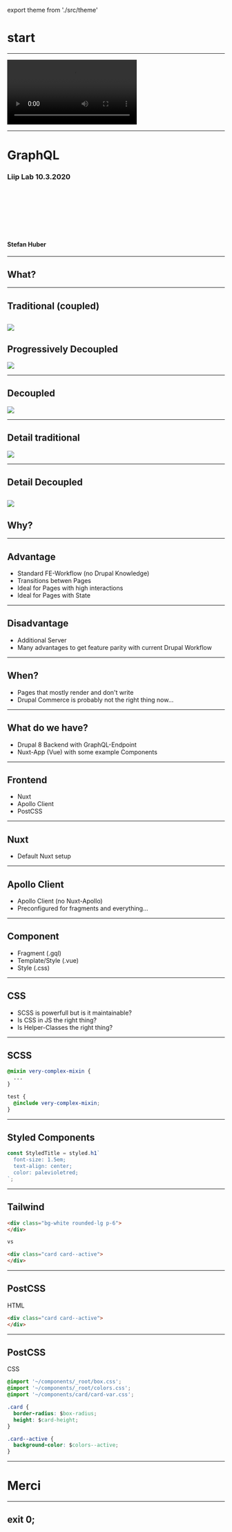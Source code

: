 export theme from './src/theme'





<Head>
  <title>GraphQL</title>
  <link href="https://fonts.googleapis.com/css?family=Work+Sans:400,700,900" rel="stylesheet" />
  <link href="./styles.css" rel="stylesheet" />
</Head>


# start
---


<Video
  loop={true}
  src="https://cdn.rawgit.com/signalwerk/talk.dock18.2018/add5d516/intro/intro.mp4"
/>

---

# GraphQL
### Liip Lab 10.3.2020

<br/>
<br/>
<br/>
<br/>
<br/>
<br/>

#### Stefan Huber
---
## What?
---


## Traditional (coupled)

![](https://cdn.rawgit.com/signalwerk/talk.graphql/a162d6e/img/traditional.svg)
---


## Progressively Decoupled


![](https://cdn.rawgit.com/signalwerk/talk.graphql/a162d6e/img/progressive-decouple.svg)

---




## Decoupled


![](https://cdn.rawgit.com/signalwerk/talk.graphql/a162d6e/img/decouple.svg)


---


## Detail traditional

![](https://cdn.rawgit.com/signalwerk/talk.graphql/a162d6e/img/traditional-html.svg)

---


## Detail Decoupled


![](https://cdn.rawgit.com/signalwerk/talk.graphql/a162d6e/img/graphql.svg)
---
## Why?

---
## Advantage
* Standard FE-Workflow (no Drupal Knowledge)
* Transitions betwen Pages
* Ideal for Pages with high interactions
* Ideal for Pages with State
---
## Disadvantage

* Additional Server
* Many advantages to get feature parity with current Drupal Workflow

---

## When?

* Pages that mostly render and don't write
* Drupal Commerce is probably not the right thing now...
---

## What do we have?

* Drupal 8 Backend with GraphQL-Endpoint
* Nuxt-App (Vue) with some example Components

---
## Frontend

* Nuxt
* Apollo Client
* PostCSS

---
## Nuxt

* Default Nuxt setup

---
## Apollo Client

* Apollo Client (no Nuxt-Apollo)
* Preconfigured for fragments and everything...
---
## Component

* Fragment (.gql)
* Template/Style (.vue)
* Style (.css)

---
## CSS

* SCSS is powerfull but is it maintainable?
* Is CSS in JS the right thing?
* Is Helper-Classes the right thing?
---
## SCSS

```scss
@mixin very-complex-mixin {
  ...
}

test {
  @include very-complex-mixin;
}
```
---
## Styled Components

```js
const StyledTitle = styled.h1`
  font-size: 1.5em;
  text-align: center;
  color: palevioletred;
`;
```
---
## Tailwind

```html
<div class="bg-white rounded-lg p-6">
</div>

vs

<div class="card card--active">
</div>
```
---
## PostCSS

HTML
```html
<div class="card card--active">
</div>
```
---
## PostCSS

CSS

```css
@import '~/components/_root/box.css';
@import '~/components/_root/colors.css';
@import '~/components/card/card-var.css';

.card {
  border-radius: $box-radius;
  height: $card-height;
}

.card--active {
  background-color: $colors--active;
}
```


---
# Merci
---



## exit 0;
